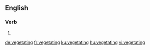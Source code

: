 ==English==

===Verb===
{{head|en|present participle}}

# {{present participle of|vegetate|lang=en|nocat=1}}

[[de:vegetating]]
[[fr:vegetating]]
[[ku:vegetating]]
[[hu:vegetating]]
[[vi:vegetating]]